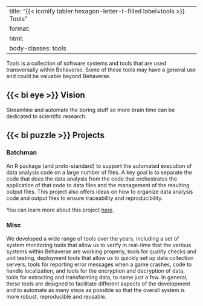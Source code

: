 
---
title:  "{{< iconify tabler:hexagon-letter-t-filled label=tools >}} Tools"
format:
    html:
        body-classes: tools
---

Tools is a collection of software systems and tools that are used transversally within Behaverse. Some of these tools may have a general use and could be valuable beyond Behaverse.

## {{< bi eye >}} Vision
Streamline and automate the boring stuff so more brain time can be dedicated to scientific research.

##  {{< bi puzzle >}} Projects

### Batchman
An R package (and proto-standard) to support the automated execution of data analysis code on a large number of files. A key goal is to separate the code that does the data analysis from the code that orchestrates the application of that code to data files and the management of the resulting output files. This project also offers ideas on how to organize data analysis code and output files to ensure traceability and reproducibility. 

::: {.callout}
You can learn more about this project [here](/tools/batchman.qmd).
:::

### Misc

We developed a wide range of tools over the years, including a set of system monitoring tools that allow us to verify in real-time that the various systems within Behaverse are working properly, tools for quality checks and unit testing, deployment tools that allow us to quickly set up data collection servers, tools for reporting error messages when a game crashes, code to handle localization, and tools for the encryption and decryption of data, tools for extracting and transforming data, to name just a few. In general, these tools are designed to facilitate different aspects of the development and to automate as many steps as possible so that the overall system is more robust, reproducible and reusable.
